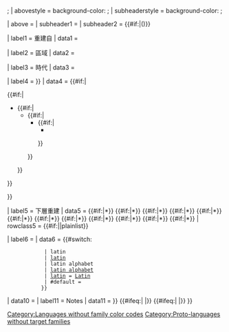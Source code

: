 {{Infobox
| bodystyle = width:{{#if:{{{boxsize|}}}|{{{boxsize}}}|22em}};
| abovestyle = background-color: {{Infobox language/family-color|{{{familycolor|Default}}}}};
| subheaderstyle = background-color: {{Infobox language/family-color|{{{familycolor|Default}}}}};

| above = {{{name<includeonly>|{{PAGENAME}}</includeonly>}}}
| subheader1 = {{{altname|}}}
| subheader2 = {{#if:{{{acceptance|}}}|({{{acceptance|}}})}}

| label1 = 重建自
| data1 = {{{target<includeonly>|</includeonly>}}}

| label2 = 區域
| data2 = {{{region|}}}

| label3 = 時代
| data3 = {{{era|}}}

| label4 = {{longitem|{{#if:{{{ancestor2|}}}|重建之祖語|重建之祖語}}}}
| data4 = {{#if:{{{ancestor|}}}|<div style="text-align:left;">{{{ancestor|}}}
{{#if:{{{ancestor2|}}}|<ul style="line-height:100%; margin-left:1.35em; padding-left:0"><li>{{{ancestor2}}}
{{#if:{{{ancestor3|}}}|<ul style="line-height:100%; margin-left:0.45em; padding-left:0"><li>{{{ancestor3}}}
{{#if:{{{ancestor4|}}}|<ul style="line-height:100%; margin-left:0.45em; padding-left:0"><li>{{{ancestor4}}}
{{#if:{{{ancestor5|}}}|<ul style="line-height:100%; margin-left:0.45em; padding-left:0"><li>{{{ancestor5}}}
</li></ul>}}
</li></ul>}}
</li></ul>}}
</li></ul>}}
</div>}}

| label5 = 下層重建
| data5 =
{{#if:{{{child1|}}}|*{{{child1}}}}}
{{#if:{{{child2|}}}|*{{{child2}}}}}
{{#if:{{{child3|}}}|*{{{child3}}}}}
{{#if:{{{child4|}}}|*{{{child4}}}}}
{{#if:{{{child5|}}}|*{{{child5}}}}}
{{#if:{{{child6|}}}|*{{{child6}}}}}
{{#if:{{{child7|}}}|*{{{child7}}}}}
{{#if:{{{child8|}}}|*{{{child8}}}}}
{{#if:{{{child9|}}}|*{{{child9}}}}}
{{#if:{{{child10|}}}|*{{{child10}}}}}
{{#if:{{{child11|}}}|*{{{child11}}}}}
{{#if:{{{child12|}}}|*{{{child12}}}}}
| rowclass5 = {{#if:{{{listclass|}}}|{{{listclass}}}|plainlist}}

| label6 = {{longitem|{{allow wrap|[[文字]]}}}}
| data6 =  {{#switch: {{lc:{{{script|}}}}}
             | latin
             | [[latin]]
             | latin alphabet
             | [[latin alphabet]]
             | [[latin alphabet|latin]] = [[Latin script|Latin]]
             | #default = {{{script|}}}
            }}

| data10 = {{{module|}}}
| label11 = Notes
| data11 = {{{notes|}}}
}}<!--
-->{{main other|{{{{{|safesubst:}}}#invoke:Check for unknown parameters|check|unknown=[[Category:使用未知參數的語言類條目|_VALUE_]]
|preview=頁面使用了[[Template:Infobox proto-language]]不存在的參數"_VALUE_"
|name|altname|acceptance
|region|era
|familycolor|
|ancestor|ancestor2|ancestor3|ancestor4|ancestor5
|target
|child1|child2|child3|child4|child5|child6|child7|child8|child9|child10|child11|child12
|script
|listclass|module|notes
|boxsize
}}<!--
-->{{#ifeq:{{Infobox language/family-color|{{{familycolor|}}}}}|<!--blank-->|[[Category:Languages without family color codes]]}}<!--
-->{{#ifeq:{{{target|}}}|<!--blank-->|[[Category:Proto-languages without target families]]}}<!--
-->}}<noinclude>
{{documentation}}
</noinclude>